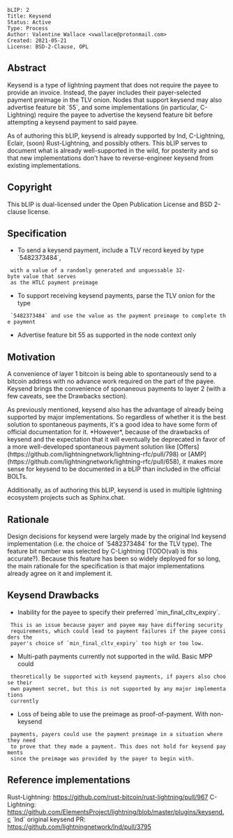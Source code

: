 <pre>
bLIP: 2
Title: Keysend
Status: Active
Type: Process
Author: Valentine Wallace <vwallace@protonmail.com>
Created: 2021-05-21
License: BSD-2-Clause, OPL
</pre>

==Abstract==

Keysend is a type of lightning payment that does not require the payee to
provide an invoice. Instead, the payer includes their payer-selected payment
preimage in the TLV onion. Nodes that support keysend may also advertise feature
bit `55`, and some implementations (in particular, C-Lightning) require the
payee to advertise the keysend feature bit before attempting a keysend payment
to said payee.

As of authoring this bLIP, keysend is already supported by lnd, C-Lightning,
Eclair, (soon) Rust-Lightning, and possibly others. This bLIP serves to document
what is already well-supported in the wild, for posterity and so that new
implementations don't have to reverse-engineer keysend from existing
implementations.

==Copyright==

This bLIP is dual-licensed under the Open Publication License and BSD 2-clause license.

==Specification==

* To send a keysend payment, include a TLV record keyed by type `5482373484`,
  with a value of a randomly generated and unguessable 32-byte value that serves
  as the HTLC payment preimage
* To support receiving keysend payments, parse the TLV onion for the type
  `5482373484` and use the value as the payment preimage to complete the payment
* Advertise feature bit 55 as supported in the node context only

==Motivation==

A convenience of layer 1 bitcoin is being able to spontaneously send to a
bitcoin address with no advance work required on the part of the payee. Keysend
brings the convenience of sponaneous payments to layer 2 (with a few caveats,
see the Drawbacks section).

As previously mentioned, keysend also has the advantage of already being
supported by major implementations. So regardless of whether it is the best
solution to spontaneous payments, it's a good idea to have some form of
official documentation for it. *However*, because of the drawbacks of keysend
and the expectation that it will eventually be deprecated in favor of a more
well-developed spontaneous payment solution like
[Offers](https://github.com/lightningnetwork/lightning-rfc/pull/798) or
[AMP](https://github.com/lightningnetwork/lightning-rfc/pull/658), it makes more
sense for keysend to be documented in a bLIP than included in the official BOLTs.

Additionally, as of authoring this bLIP, keysend is used in multiple lightning
ecosystem projects such as Sphinx.chat.

==Rationale==

Design decisions for keysend were largely made by the original lnd keysend
implementation (i.e. the choice of `5482373484` for the TLV type). The feature
bit number was selected by C-Lightning (TODO(val) is this accurate?). Because
this feature has been so widely deployed for so long, the main rationale for the
specification is that major implementations already agree on it and implement it.

==Keysend Drawbacks==

* Inability for the payee to specify their preferred `min_final_cltv_expiry`.
  This is an issue because payer and payee may have differing security
  requirements, which could lead to payment failures if the payee considers the
  payer's choice of `min_final_cltv_expiry` too high or too low.
* Multi-path payments currently not supported in the wild. Basic MPP could
  theoretically be supported with keysend payments, if payers also choose their
  own payment secret, but this is not supported by any major implementations
  currently
* Loss of being able to use the preimage as proof-of-payment. With non-keysend
  payments, payers could use the payment preimage in a situation where they need
  to prove that they made a payment. This does not hold for keysend payments
  since the preimage was provided by the payer to begin with.

==Reference implementations==

Rust-Lightning: https://github.com/rust-bitcoin/rust-lightning/pull/967
C-Lightning: https://github.com/ElementsProject/lightning/blob/master/plugins/keysend.c
`lnd` original keysend PR: https://github.com/lightningnetwork/lnd/pull/3795